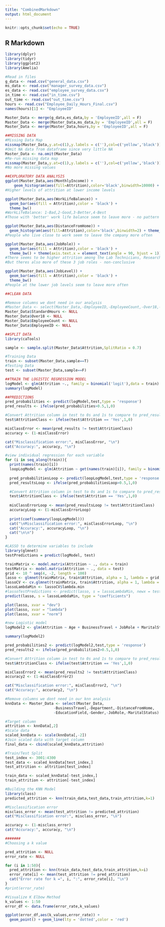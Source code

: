 ---
title: "CombinedMarkdown"
output: html_document
---

```{r setup, include=FALSE}
knitr::opts_chunk$set(echo = TRUE)
```

## R Markdown

```{r}    
library(dplyr)
library(tidyr)
library(ggplot2)
library(Amelia)

#Read in files
g_data <- read.csv("general_data.csv")
ms_data <- read.csv("manager_survey_data.csv")
es_data <- read.csv("employee_survey_data.csv")
in_time <- read.csv("in_time.csv")
out_time <- read.csv("out_time.csv")
hours <- read.csv("Employee_Daily_Hours_Final.csv")
names(hours)[1] <- "EmployeeID"
```

```{r}
Master_Data <- merge(g_data,es_data,by = 'EmployeeID',all = F)
Master_Data <- merge(Master_Data,ms_data,by = 'EmployeeID',all = F)
Master_Data <- merge(Master_Data,hours,by = 'EmployeeID',all = F)

##MISSING DATA
#Missing Data Map
missmap(Master_Data,y.at=c(1),y.labels = c(''),col=c('yellow','black'))
#Omit NA data from dataframe since very little NA
Master_Data <- na.omit(Master_Data)
#Re-run missing data map
missmap(Master_Data,y.at=c(1),y.labels = c(''),col=c('yellow','black'))
#No more missing values
```

```{r}
##EXPLORATORY DATA ANALYSIS
ggplot(Master_Data,aes(MonthlyIncome)) + 
    geom_histogram(aes(fill=Attrition),color='black',binwidth=10000) + theme_bw()
#Higher levels of attrition at lower income levels
```

```{r}
ggplot(Master_Data,aes(WorkLifeBalance)) +
  geom_bar(aes(fill = Attrition),color = 'black') +
  theme_bw()
#WorkLifeBalance: 1-Bad,2-Good,3-Better,4-Best
#Those with 'better' work life balance seem to leave more - no pattern
```

```{r}
ggplot(Master_Data,aes(DistanceFromHome)) + 
  geom_histogram(aes(fill=Attrition),color='black',binwidth=2) + theme_bw()
#People who live close to work seem to leave the company more often
```

```{r}
ggplot(Master_Data,aes(JobRole)) +
  geom_bar(aes(fill = Attrition),color = 'black') +
  theme_bw() + theme(axis.text.x = element_text(angle = 90, hjust = 1))
#There seems to be higher attrition among the Lab Technicians, Research Scientists, and Sales Execs
#But theres also more of these 3 job roles - non-conclusive
```

```{r}
ggplot(Master_Data,aes(JobLevel)) +
  geom_bar(aes(fill = Attrition),color = 'black') +
  theme_bw()
#People at the lower job levels seem to leave more often
```

```{r}
##CLEAN DATA

#Remove columns we dont need in our analysis
#Master_Data <- select(Master_Data,-EmployeeID,-EmployeeCount,-Over18,-StandardHours)
Master_Data$StandardHours <- NULL
Master_Data$Over18 <- NULL
Master_Data$EmployeeCount <- NULL
Master_Data$EmployeeID <- NULL
```


```{r}
##SPLIT DATA
library(caTools)

sample <- sample.split(Master_Data$Attrition,SplitRatio = 0.7)

#Training Data
train <- subset(Master_Data,sample==T)
#Testing Data
test <- subset(Master_Data,sample==F)
```

```{r}
##TRAIN THE LOGISTIC REGRESSION MODEL
logModel <- glm(Attrition ~., family = binomial('logit'),data = train)
summary(logModel)
```

```{r}
##PREDICTIONS
pred_probabilities <- predict(logModel,test,type = 'response')
pred_results <- ifelse(pred_probabilities>0.5,1,0)

#Convert Attrition column in test to 0s and 1s to compare to pred_results
test$AttritionClass <- ifelse(test$Attrition == 'Yes',1,0)

misClassError <- mean(pred_results != test$AttritionClass)
accuracy <- (1-misClassError)

cat("Misclassification error:", misClassError, "\n")
cat("Accuracy:", accuracy, "\n")
```

```{r}
#view individual regression for each variable
for (i in seq_along(train)){
  print(names(train)[i])
  loopLogModel <- glm(Attrition ~ get(names(train)[i]), family = binomial('logit'),data = train)
  
  pred_probabilitiesLoop <- predict(loopLogModel,test,type = 'response')
  pred_resultsLoop <- ifelse(pred_probabilitiesLoop>0.5,1,0)

  #Convert Attrition column in test to 0s and 1s to compare to pred_results
  test$AttritionClass <- ifelse(test$Attrition == 'Yes',1,0)
  
  misClassErrorLoop <- mean(pred_resultsLoop != test$AttritionClass)
  accuracyLoop <- (1-misClassErrorLoop)
  
  print(coef(summary(loopLogModel)))
  cat("\nMisclassification error:", misClassErrorLoop, "\n")
  cat("Accuracy:", accuracyLoop, "\n")
  cat("\n\n")
}
```

```{r}
#LASSO to determine variables to include
library(glmnet)
testPredictions = predict(logModel, test)

trainMatrix <- model.matrix(Attrition ~ ., data = train)
testMatrix <- model.matrix(Attrition ~ ., data = test)
grid <- 10 ^ seq(4, -2, length = 100)
lasso <- glmnet(trainMatrix, train$Attrition, alpha = 1, lambda = grid, thresh = 1e-12, family = "binomial")
lassoCV <- cv.glmnet(trainMatrix, train$Attrition, alpha = 1, lambda = grid, thresh = 1e-12, family = "binomial")
lassoLambdaMin <- lassoCV$lambda.min
#lassoTestPredictions <- predict(lasso, s = lassoLambdaMin, newx = testMatrix)
predict(lasso, s = lassoLambdaMin, type = "coefficients")
```

```{r}
plot(lasso, xvar = "dev")
plot(lasso, xvar = "lambda")
plot(lasso, xvar = "norm")
```

```{r}
#new Logistic model
logModel2 <- glm(Attrition ~ Age + BusinessTravel + JobRole + MaritalStatus + NumCompaniesWorked + StockOptionLevel + TotalWorkingYears + TrainingTimesLastYear + YearsSinceLastPromotion + YearsWithCurrManager + EnvironmentSatisfaction + JobSatisfaction + WorkLifeBalance, family = binomial('logit'),data = train)

summary(logModel2)
```

```{r}
pred_probabilities2 <- predict(logModel2,test,type = 'response')
pred_results2 <- ifelse(pred_probabilities2>0.5,1,0)

#Convert Attrition column in test to 0s and 1s to compare to pred_results
test$AttritionClass <- ifelse(test$Attrition == 'Yes',1,0)

misClassError2 <- mean(pred_results2 != test$AttritionClass)
accuracy2 <- (1-misClassError2)

cat("Misclassification error:", misClassError2, "\n")
cat("Accuracy:", accuracy2, "\n")
```

```{r}
#Remove columns we dont need in our knn analysis
knnData <- Master_Data <- select(Master_Data,
                      -BusinessTravel,-Department,-DistanceFromHome,
                      -EducationField,-Gender,-JobRole,-MaritalStatus)
```

```{r}
#Target column
attrition <- knnData[,2]
#Scale data
scaled_knnData <- scale(knnData[,-2])
#Join scaled data with target column
final_data <- cbind(scaled_knnData,attrition)
```

```{r}
#Train/Test Split
test_index <- 3001:4300
test_data <- scaled_knnData[test_index,]
test_attrition <- attrition[test_index]

train_data <- scaled_knnData[-test_index,]
train_attrition <- attrition[-test_index]

#Building the KNN Model
library(class)
predicted_attrition <- knn(train_data,test_data,train_attrition,k=1)

#Misclassification error
misclass_error <- mean(test_attrition != predicted_attrition)
cat("Misclassification error:", misclass_error, "\n")

accuracy <- (1-misclass_error)
cat("Accuracy:", accuracy, "\n")

#######
#Choosing a k value

pred_attrition <- NULL
error_rate <- NULL

for (i in 1:50){
  pred_attrition <- knn(train_data,test_data,train_attrition,k=i)
  error_rate[i] <- mean(test_attrition != pred_attrition)
  cat("Error rate for k =", i, ":", error_rate[i], "\n")
}
#print(error_rate)

#Visualize K Elbow Method
k_values <- 1:50
error_df <- data.frame(error_rate,k_values)

ggplot(error_df,aes(k_values,error_rate)) +
  geom_point() + geom_line(lty = 'dotted',color = 'red')

```

